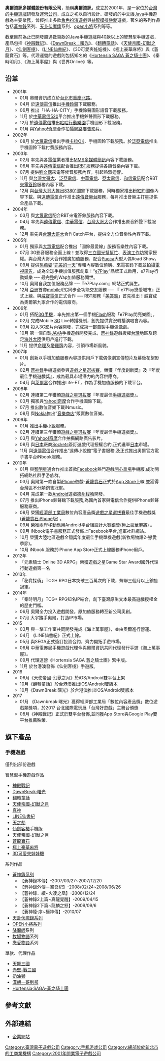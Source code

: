 {{多個問題|
{{Unreferenced|time=2021-08-16T07:23:57+00:00}}
{{copyedit|time=2020-12-01}}
{{autobiography|time=2020-12-01}}
{{trivia|time=2020-12-01}}
{{advert|time=2020-12-01}}
}}
{{Infobox Company 
| company_name     = 奧爾資訊多媒體股份有限公司
| company_name_en  = auer Media & Entertainment Corp.
| company_logo     = Auer Media & Entertainment logo.png
| company_type     = [[股份有限公司|股份有限公司]]
| industry         = 手機遊戲
| key_people       = 
| num_employees    = 約170人
| capital          = [[新台幣|新台幣]]1億2140萬元
| foundation       = 
| location         = {{TWN}}[[新北市|新北市]][[板橋區_(新北市)|板橋區]]文化路二段285號32樓
| zip_code         = 220
| subsid           =
| homepage         = http://www.auer.com.tw
}}

'''奧爾資訊多媒體股份有限公司'''，簡稱'''奧爾資訊'''，成立於2001年，是一家位於[[台灣|台灣]]的[[手機遊戲|手機遊戲]]研發及運營[[公司|公司]]，成立之初以自行設計、研發的的中文版[[Java|Java]]手機遊戲為主要業務，曾經推出多款[[電子角色扮演遊戲|角色扮演遊戲]]與[[益智遊戲|益智]][[模擬遊戲|模擬]][[戀愛遊戲|戀愛]]遊戲，著名的系列作品包括[[蒼神錄|蒼神錄]]系列、[[天卦伏魔錄|天卦伏魔錄]]系列、[[open小將|open小將]]系列等等。

截至目前為止已開發超過數百款的Java手機遊戲與40款以上的智慧型手機遊戲，產品包括《[[神殿戰記|神殿戰記]]》、《[[DawnBreak：曙光|DawnBreak：曙光]]》、《[[翻轉童話|翻轉童話]]》、《[[天使帝國-幻獸之月|天使帝國-幻獸之月]]》、《[[仙劍客棧|仙劍客棧]]》、《[[LINE仙書紀|LINE仙書紀]]》、《3D可愛夾娃娃機》、《極上豪華麻將》與《蒼龍寶石》等。代理運營的遊戲則包括知名的《[[Hortensia_SAGA_蒼之騎士團|Hortensia SAGA 蒼之騎士團]]》、《秦時明月》、《海上萬事屋》與《世界Online》等。

==沿革==
*2001年
**01月 奧爾資訊成立於[[台北市|台北市]][[重慶北路_(台北市)|重慶北路]]。
**04月 於[[遠傳電信|遠傳電信]]推出[[手機鈴聲|手機鈴聲]]下載服務。
**06月 推出「HA-HA-CITY」手機鈴聲圖形語音下載服務。
**11月 於[[中華電信|中華電信]][[520|520]]平台推出手機鈴聲圖形下載服務。
**12月 於[[遠傳電信|遠傳電信]]推出[[哈哈行動樂園|哈哈行動樂園]]手機圖形下載服務。
**01月 與[[Yahoo!奇摩|Yahoo!奇摩]]合作拍攝[[網路廣告|網路廣告]][[视频|影片]]。
*2002年
**08月 於[[大眾電信|大眾電信]]推出手機[[卡拉OK|卡拉OK]]、手機圖鈴下載服務。於[[泛亞電信|泛亞電信]]推出手機圖鈴下載付費服務內容。
*2003年
**02月 率先與各[[電信|電信]]業者推出[[MMS|MMS]][[多媒體簡訊|多媒體簡訊]]內容下載服務。
**06月 率先與[[遠傳電信|遠傳電信]]配合推出[[RBT|RBT]]服務提供各類音樂內容下載。
**07月 提供[[台灣霹靂火|劉文聰]]來電等候音服務內容，引起熱烈迴響。
**11月 與[[台灣大哥大|台灣大哥大]]、[[泛亞電信|泛亞電信]]、[[中華電信|中華電信]]、[[亞太電信|亞太電信]]、[[和信電訊|和信電訊]]配合RBT[[來電答鈴|來電答鈴]]服務內容下載。
**12月 與[[台灣大哥大|台灣大哥大]]推出[[83801|83801]]圖鈴下載服務，同時獨家推出[[粉紅豹|粉紅豹]]圖像內容下載。與[[遠傳電信|遠傳電信]]合作推出[[遠傳音樂台|遠傳音樂台]]服務，每月推出音樂主打星提供全產品下載。
*2004年
**03月 與[[大眾電信|大眾電信]]配合RBT來電答鈴服務內容下載。
**04月 率先與[[遠傳電信|遠傳電信]]、[[中華電信|中華電信]]、[[台灣大哥大|台灣大哥大]]合作推出原音鈴聲下載服務。
**12月 率先與[[台灣大哥大|台灣大哥大]]合作Catch平台，提供全方位音樂性內容下載。
*2005年
**01月 獨家與[[大眾電信|大眾電信]]配合推出「圖鈴最愛線」服務音樂性內容下載。
**07月 3G影音服務全面上線！並取得[[三立|三立]][[國光幫幫忙|國光幫幫忙]]、[[表演工作坊|表演工作坊]]獨家授權。與台灣大哥大合作推廣加值服務，配合[[Pucca|Pucca]]大型人偶Road Show。
**09月 提供[[孫燕姿|孫燕姿]]“[[完美的一天|完美的一天]]”專輯內容數位預購、來電答鈴下載並拍攝[[電視廣告|電視廣告]]，成為全球手機加值服務創舉！”[[e7Play|e7Play]]”品牌正式啟用，e7Play行動娛樂 --- 最完整的Wap加值服務問世。
**10月 奧爾自我加值服務品牌 ---『e7Play.com』網站正式誕生。
**12月 [[亞洲|亞洲]]首套[[mobile|mobile]]/[[个人电脑|PC]]同步全功能交友服務 --- 『 e7Play戀愛城市』正式上線。與[[威寶電信|威寶電信]]正式合作 --- RBT服務「[[美答鈴|美答鈴]]」首先推出！威寶成為奧爾第九家合作的電信廠商。
*2006年
**01月 搭配[[3G手機|3G手機]]，率先推出第一個手機[[Flash|Flash]]服務「e7Play閃亮樂園」。
**02月 完成Mobile [[3G|3G]] Live轉播機制，創先提供實況轉播演唱會內容。
**03月 投入3G影片內容開發，完成第一部自製手機[[偶像劇|偶像劇]]。
**10月 第一個自製[[JAVA|JAVA]]手機遊戲開發完成，[[蒼神錄|蒼神錄]]遊戲授權[[台灣|台灣]]地區及跨足[[海外|海外]][[大陸|大陸]]供用戶進行下載。
**11月 提供[[命理|命理]]及[[塔羅牌|塔羅牌]]內容，引領市場新風貌。
*2007年
**01月 創新以手機加值服務內容提供用戶下載偶像劇宣傳短片及幕後花絮影片。
**02月 [[蒼神錄|蒼神錄]]手機遊戲參與[[遊戲之星選拔賽|遊戲之星選拔賽]]，榮獲『年度創新獎』及『年度最佳手機遊戲獎』，成為最具市場潛力的內容供應商。
**04月 與[[萊爾富|萊爾富]]合作推出Life-ET，作為手機加值服務的下載平台。
*2008年
**02月 連續第二年獲頒[[遊戲之星選拔賽|遊戲之星選拔賽]]『年度最佳[[手機遊戲|手機遊戲]]獎』。
**03月 獨家與[[Yahoo!奇摩|Yahoo!奇摩]]合作手機圖鈴下載。
**07月 推出數位音樂下載iNmusic。
**08月 與[[Nokia|Nokia]]推出”[[音樂商店|音樂商店]]”販賣數位音樂。
*2009年
**01月 推出[[手機小說|手機小說]]服務。
**02月 連續第三年獲頒[[遊戲之星選拔賽|遊戲之星選拔賽]]『年度最佳手機遊戲獎』。
**03月 與[[Yahoo!奇摩|Yahoo!奇摩]]合作拍攝網路廣告影片。
**08月 與[[日本|日本]]廠商[[Sockets|Sockets]]簽訂遊戲代理授權合約,正式進軍[[日本|日本]]市場。
**11月 與[[遠傳電信|遠傳電信]]合作推出”遠傳小說館”電子書服務,及正式推出奧爾官方電子書平台iNbook服務。
*2010年
**01月 與[[智明星通|智明星通]]合作推出首款[[Facebook|Facebook]]熱門遊戲[[開心農場|開心農場]]手機版,成功開拓網路社群手游族群。
**03月 奧爾第一款自製[[iPhone|iPhone]]遊戲-[[蒼龍寶石|蒼龍寶石]]正式於[[App_Store|App Store]]上線,並獲得台灣區不分類銷售冠軍。
**04月 完成第一款[[Android|Android]]遊戲[[德州梭哈|德州梭哈]]開發。
**07月 推出iPhone鈴聲館下載服務,為國內首家與電信合作提供iPhone鈴聲服務廠商。
**08月 榮獲[[經濟部工業局|經濟部工業局]]數位內容產品獎[[遊戲之星選拔賽|遊戲之星選拔賽]]最佳手機遊戲獎([[蒼龍寶石|蒼龍寶石]]iPhone版) 。
**09月 榮獲兩岸移動應用Android平台組設計大賽銀獎([[極上豪華麻將|極上豪華麻將]]) 。
**09月 iNbook電子書服務正式發佈上Facebook平台,進軍社群網站。
**10月 榮獲大陸地區遊戲金翎獎年度最佳手機單機遊戲(新牧場物語2-戀愛季節)。
**10月 iNbook 服務於iPhone App Store正式上線服務iPhone用戶。
*2012年
**「元素騎士 Online 3D ARPG」榮獲遊戲之星Game Star Award國外代理行動遊戲第一名
*2013年
**「秘寶探偵」TCG+ RPG日本突破三百萬次的下載，蟬聯三個月以上銷售冠軍。
*2014年
**「秦時明月」TCG+ RPG知名IP結合，創下臺灣原生文本最高遊戲授權金的歷史門檻。
**06月 奧爾全力投入遊戲開發，原加值服務轉至新公司奧創。
**07月 大宇攜手奧爾，打造IP市場。
*2015
**03月 與一擊工作室共同開發完成《海上萬事屋》，並由奧爾進行營運。
**04月 《LINE仙書紀》正式上線。
**05月 與SEGA正式簽訂投資合約，齊力開拓手遊市場。
**06月 中華電佈局手機遊戲代理今與奧爾資訊共同代理發行手遊《海上萬事屋》。
**09月 代理運營《Hortensia SAGA 蒼之騎士團》繁中版。
**11月 於台港澳發佈《仙劍客棧》手遊版。
*2016
**06月《天使帝國-幻獸之月》於iOS/Android雙平台上架
**10月《翻轉童話》於台港澳推出iOS/Android雙版本
**10月《DawnBreak:曙光》於台港澳推出iOS/Android雙版本
*2017
**01月 《Dawnbreak:曙光》獲得經濟部工業局「數位內容產品獎」數位遊戲類獎項，於2017 台北國際電玩展「台灣好遊戲」主舞台頒獎
**08月《神殿戰記》正式於雙平台發佈,並同獲App Store與Google Play雙平台推薦殊榮.

==旗下產品==

===手機遊戲===
僅列出部份遊戲

;智慧型手機遊戲作品
*[[神殿戰記|神殿戰記]]
*[[DawnBreak:曙光|DawnBreak:曙光]]
*[[翻轉童話|翻轉童話]]
*[[天使帝國-幻獸之月|天使帝國-幻獸之月]]
*[[真神|真神]]
*[[LINE仙書紀|LINE仙書紀]]
*[[天之劫|天之劫]]
*[[仙劍客棧|仙劍客棧]]手機版
*[[天使帝國-幻獸之月|天使帝國-幻獸之月]]
*[[蒼龍寶石|蒼龍寶石]]
*[[極上豪華麻將|極上豪華麻將]]
*[[3D可愛夾娃娃機|3D可愛夾娃娃機]]

;系列作品
*[[蒼神錄|蒼神錄系列]]
**【蒼神錄本傳】-2007/03/27~2007/12/20
**【蒼神錄外傳－崙吾紀】-2008/02/24~2008/06/26
**【蒼神錄．續~火凌之凰】-2008/12/24
**【蒼神錄2上篇~真龍覺醒】-2009/04/15
**【蒼神錄2下篇~龍麟之怒】-2009/09/6
**【蒼神陸‧序~極神傳】-2010/07
*[[天卦伏魔錄|天卦伏魔錄系列]]
*[[OPEN小將|OPEN小將系列]]
*[[降魔師|降魔師]]系列
*[[牧場物語|牧場物語]]系列
*[[戀愛物語|戀愛物語]]系列

;單款、代理作品
*[[天舞三國|天舞三國]]
*[[赤壁-戰三國|赤壁-戰三國]]
*[[奶油獅|奶油獅]]
*[[漢朝一哥劉邦|漢朝一哥劉邦]]
*[[Hortensia‧SAGA-蒼之騎士團|Hortensia‧SAGA-蒼之騎士團]]

==參考文獻==
{{reflist}}

==外部連結==
*[http://www.auer.com.tw 企業網站] {{Wayback|url=http://www.auer.com.tw/ |date=20210123232128 }}

{{臺灣電子遊戲公司|state=expanded}}

[[Category:臺灣電子遊戲公司|Category:臺灣電子遊戲公司]]
[[Category:手机游戏公司|Category:手机游戏公司]]
[[Category:總部位於新北市的工商業機構|Category:總部位於新北市的工商業機構]]
[[Category:2001年開業電子遊戲公司|Category:2001年開業電子遊戲公司]]